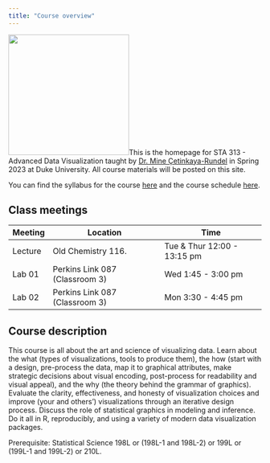 ```yaml
---
title: "Course overview"
---
```


<img src="images/logo.png" class="cover" width="240" height="240"/>This is the homepage for STA 313 - Advanced Data Visualization taught by [Dr. Mine Çetinkaya-Rundel](http://mine-cr.com/) in Spring 2023 at Duke University. All course materials will be posted on this site.

You can find the syllabus for the course [here](/syllabus) and the course schedule [here](/).

## Class meetings

| Meeting | Location                       | Time                        |
|---------|--------------------------------|-----------------------------|
| Lecture | Old Chemistry 116.             | Tue & Thur 12:00 - 13:15 pm |
| Lab 01  | Perkins Link 087 (Classroom 3) | Wed 1:45 - 3:00 pm          |
| Lab 02  | Perkins Link 087 (Classroom 3) | Mon 3:30 - 4:45 pm          |

## Course description

This course is all about the art and science of visualizing data. Learn about the what (types of visualizations, tools to produce them), the how (start with a design, pre-process the data, map it to graphical attributes, make strategic decisions about visual encoding, post-process for readability and visual appeal), and the why (the theory behind the grammar of graphics). Evaluate the clarity, effectiveness, and honesty of visualization choices and improve (your and others') visualizations through an iterative design process. Discuss the role of statistical graphics in modeling and inference. Do it all in R, reproducibly, and using a variety of modern data visualization packages.

Prerequisite: Statistical Science 198L or (198L-1 and 198L-2) or 199L or (199L-1 and 199L-2) or 210L.
